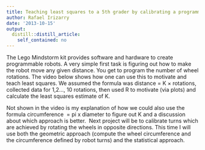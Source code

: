 ```yaml
---
title: Teaching least squares to a 5th grader by calibrating a programmable robot
author: Rafael Irizarry
date: '2013-10-15'
output:
  distill::distill_article:
    self_contained: no
---
```


The Lego Mindstorm kit provides software and hardware to create programmable robots. A very simple first task is figuring out how to make the robot move any given distance. You get to program the number of wheel rotations. The video below shows how one can use this to motivate and teach least squares. We assumed the formula was distance = K × rotations, collected data for 1,2..., 10 rotations, then used R to motivate (via plots) and calculate the least squares estimate of K.



Not shown in the video is my explanation of how we could also use the formula circumference  = pi x diameter to figure out K and a discussion about which approach is better.  Next project will be to calibrate turns which are achieved by rotating the wheels in opposite directions. This time I will use both the geometric approach (compute the wheel circumference and the circumference defined by robot turns) and the statistical approach.
